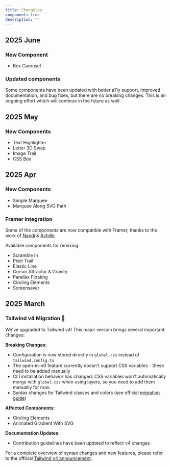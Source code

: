 ```yaml
---
title: Changelog
component: true
description: ""
---
```


## 2025 June

### New Component

- <Link href="/docs/components/carousel/box-carousel">Box Carousel</Link>

### Updated components

Some components have been updated with better a11y support, improved documentation, and bug fixes, but there are no breaking changes.
This is an ongoing effort which will continue in the future as well.

## 2025 May

### New Components

- <Link href="/docs/components/text/text-highlighter">Text Highlighter</Link>
- <Link href="/docs/components/text/letter-3d-swap">Letter 3D Swap</Link>
- <Link href="/docs/components/image/image-trail">Image Trail</Link>
- <Link href="/docs/components/blocks/css-box">CSS Box</Link>

## 2025 Apr

### New Components

- <Link href="/docs/components/blocks/simple-marquee">Simple Marquee</Link>
- <Link href="/docs/components/blocks/marquee-along-svg-path">Marquee Along SVG Path</Link>

### Framer integration

Some of the components are now compatible with Framer, thanks to the work of [Nandi](https://x.com/learnframer) & [Achille](https://x.com/achilleernlt).

Available components for remixing:

- <Link href="/docs/components/text/scramble-in">Scramble In</Link>
- <Link href="/docs/components/background/pixel-trail">Pixel Trail</Link>
- <Link href="/docs/components/physics/elastic-line">Elastic Line</Link>
- <Link href="/docs/components/physics/cursor-attractor-gravity">Cursor Attractor & Gravity</Link>
- <Link href="/docs/components/image/parallax-floating">Parallax Floating</Link>
- <Link href="/docs/components/blocks/circling-elements">Circling Elements</Link>
- <Link href="/docs/components/blocks/screensaver">Screensaver</Link>

## 2025 March

### Tailwind v4 Migration 🎉
We've upgraded to Tailwind v4! This major version brings several important changes:

**Breaking Changes:**
- Configuration is now stored directly in `global.css` instead of `tailwind.config.ts`
- The open-in-v0 feature currently doesn't support CSS variables - these need to be added manually
- CLI installation behavior has changed: CSS variables won't automatically merge with `global.css` when using layers, so you need to add them manually for now. 
- Syntax changes for Tailwind classes and colors (see official [migration guide](https://tailwindcss.com/docs/upgrade-guide))

**Affected Components:**
- Circling Elements
- Animated Gradient With SVG

**Documentation Updates:**
- Contribution guidelines have been updated to reflect v4 changes

For a complete overview of syntax changes and new features, please refer to the official [Tailwind v4 announcement](https://tailwindcss.com/blog/tailwindcss-v4#css-first-configuration).